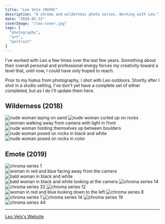 ```yaml
---
title: "Leo Velo (NSFW)"
description: "A chroma and wilderness photo series. Working with Leo."
date: "2020-02-22"
coverImage: "/leo-cover.jpg"
tags: [
  "photography",
  "art",
  "portrait"
]
---
```


I've worked with Leo a few times over the last few years. Something about their overall personal and professional energy forces my creativity toward a level that, until now, I could have only hoped to reach.

Prior to my hiatus from photography, I shot with Leo outdoors. Shortly after I shot in a studio setting. I've don't yet have a complete set of either completed, but as I do I'll update them here.

## Wilderness (2018)

<div data-gallery data-align="wide">
  <img src="/leo-wilderness-1.jpg" alt="nude woman laying on sand" />
  <img src="/leo-wilderness-2.jpg" alt="nude woman curled up on rocks" />
  <img src="/leo-wilderness-3.jpg" alt="woman walking away from camera with light in front" />
  <img src="/leo-wilderness-4.jpg" alt="nude woman holding themselves up between boulders" />
  <img src="/leo-wilderness-5.jpg" alt="nude woman posed on rocks in black and white" />
  <img src="/leo-wilderness-6.jpg" alt="nude woman posed on rocks in color" />
</div>

## Emote (2019)

<img src="/leo-chroma-1.jpg" alt="chroma series 1" data-align="wide" />

<div data-gallery data-align="wide">
  <img src="/leo-chroma-2.jpg" alt="woman in red and blue facing away from the camera" />
  <img src="/leo-chroma-3.jpg" alt="bald woman in black and white" />
  <img src="/leo-chroma-4.jpg" alt="bald woman in black and white looking at the camera" />
  <img src="/leo-chroma-5.jpg" alt="chroma series 14" />
  <img src="/leo-chroma-6.jpg" alt="chroma series 32" />
  <img src="/leo-chroma-8.jpg" alt="chroma series 12" />
  <img src="/leo-chroma-7.jpg" alt="woman in red and blue looking down to the left" />
  <img src="/leo-chroma-9.jpg" alt="chroma series 8" />
  <img src="/leo-chroma-10.jpg" alt="chroma series 1" />
  <img src="/leo-chroma-11.jpg" alt="chroma series 14" />
  <img src="/leo-chroma-12.jpg" alt="chroma series 19" />
  <img src="/leo-chroma-13.jpg" alt="chroma series 44" />
</div>

<hr />

[Leo Velo's Website](https://www.leovelo.com/)
